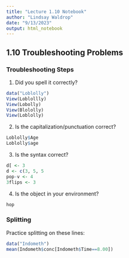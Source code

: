 ```yaml
---
title: "Lecture 1.10 Notebook"
author: "Lindsay Waldrop"
date: "9/13/2023"
output: html_notebook
---
```


## 1.10 Troubleshooting Problems

### Troubleshooting Steps

1. Did you spell it correctly? 
```r
data("Loblolly")
View(Loblollly)
View(Lobolly)
View(Blololly)
View(Loblolly)
```

2. Is the capitalization/punctuation correct?
```r
Loblolly$Age
Loblolly$age
```

3. Is the syntax correct?
```r
d[ <- 3
d <- c(3, 5, 5
pop-v <- 4
3flips <- 3
```

4. Is the object in your environment?
```r
hop
```

### Splitting 

Practice splitting on these lines:
```r
data("Indometh")
mean(Indometh$conc[Indometh$Time==8.00])
```

